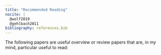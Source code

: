 ```yaml
---
title: "Recommended Reading"
nocite: |
  @wolf2019
  @gehlbach2011
bibliography: references.bib
---
```


The following papers are useful overview or review papers that are, in my mind, particular useful to read:
